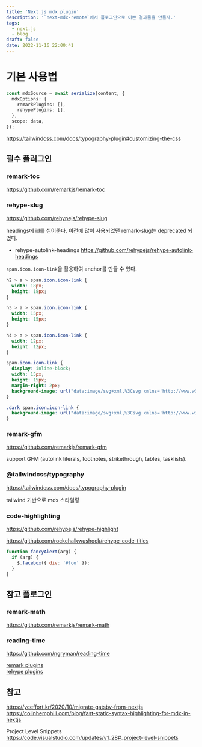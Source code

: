 ```yaml
---
title: 'Next.js mdx plugin'
description: '`next-mdx-remote`에서 플로그인으로 이쁜 결과물을 만들자.'
tags:
  - next.js
  - blog
draft: false
date: 2022-11-16 22:00:41
---
```


# 기본 사용법

```ts:libs/mdx.ts
const mdxSource = await serialize(content, {
  mdxOptions: {
    remarkPlugins: [],
    rehypePlugins: [],
  },
  scope: data,
});
```

https://tailwindcss.com/docs/typography-plugin#customizing-the-css


## 필수 플러그인

### remark-toc

https://github.com/remarkjs/remark-toc

### rehype-slug

https://github.com/rehypejs/rehype-slug

headings에 id를 심어준다.
이전에 많이 사용되었던 remark-slug는 deprecated 되었다.

- rehype-autolink-headings
  https://github.com/rehypejs/rehype-autolink-headings

`span.icon.icon-link`을 활용하여 anchor를 만들 수 있다.

```css
h2 > a > span.icon.icon-link {
  width: 18px;
  height: 18px;
}

h3 > a > span.icon.icon-link {
  width: 15px;
  height: 15px;
}

h4 > a > span.icon.icon-link {
  width: 12px;
  height: 12px;
}

span.icon.icon-link {
  display: inline-block;
  width: 15px;
  height: 15px;
  margin-right: 2px;
  background-image: url("data:image/svg+xml,%3Csvg xmlns='http://www.w3.org/2000/svg' viewBox='0 0 490 490' style='enable-background:new 0 0 490 490;' xml:space='preserve'%3E%3Cpath d='M64.333 490h58.401l33.878-137.69h122.259L245.39 490h58.401l33.878-137.69h119.92v-48.162h-108.24l29.2-117.324h79.04v-48.162H390.23L424.108 0H365.31l-33.878 138.661H208.79L242.668 0h-58.415l-33.864 138.661H32.411v48.162h106.298l-28.818 117.324h-77.48v48.162h65.8L64.333 490zM197.11 186.824h122.642l-29.2 117.324h-122.26l28.818-117.324z'/%3E%3C/svg%3E");
}

.dark span.icon.icon-link {
  background-image: url("data:image/svg+xml,%3Csvg xmlns='http://www.w3.org/2000/svg' viewBox='0 0 490 490' style='enable-background:new 0 0 490 490; fill:white;' xml:space='preserve'%3E%3Cpath d='M64.333 490h58.401l33.878-137.69h122.259L245.39 490h58.401l33.878-137.69h119.92v-48.162h-108.24l29.2-117.324h79.04v-48.162H390.23L424.108 0H365.31l-33.878 138.661H208.79L242.668 0h-58.415l-33.864 138.661H32.411v48.162h106.298l-28.818 117.324h-77.48v48.162h65.8L64.333 490zM197.11 186.824h122.642l-29.2 117.324h-122.26l28.818-117.324z'/%3E%3C/svg%3E");
}
```

### remark-gfm

https://github.com/remarkjs/remark-gfm

support GFM (autolink literals, footnotes, strikethrough, tables, tasklists).

### @tailwindcss/typography

https://tailwindcss.com/docs/typography-plugin

tailwind 기반으로 mdx 스타일링

### code-highlighting

https://github.com/rehypejs/rehype-highlight

https://github.com/rockchalkwushock/rehype-code-titles

```js {1,3-4}
function fancyAlert(arg) {
  if (arg) {
    $.facebox({ div: '#foo' });
  }
}
```

## 참고 플로그인

### remark-math

https://github.com/remarkjs/remark-math

### reading-time

https://github.com/ngryman/reading-time

[remark plugins](https://github.com/remarkjs/remark/blob/main/doc/plugins.md)   
[rehype plugins](https://github.com/rehypejs/rehype/blob/main/doc/plugins.md)

## 참고

https://yceffort.kr/2020/10/migrate-gatsby-from-nextjs
https://colinhemphill.com/blog/fast-static-syntax-highlighting-for-mdx-in-nextjs

Project Level Snippets   
https://code.visualstudio.com/updates/v1_28#_project-level-snippets
